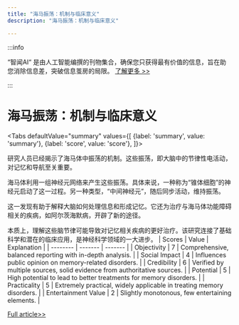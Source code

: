 ```yaml
---
title: "海马振荡：机制与临床意义"
description: "海马振荡：机制与临床意义"

---
```



:::info

“智闻AI“ 是由人工智能编撰的刊物集合，确保您只获得最有价值的信息，旨在助您消除信息差，突破信息茧房的局限。  [了解更多 >>](/)

:::

# 海马振荡：机制与临床意义


<Tabs
	defaultValue="summary"
	values={[
	{label: 'summary', value: 'summary'},
	{label: 'score', value: 'score'},
]}>
<TabItem value="summary">


研究人员已经揭示了海马体中振荡的机制。这些振荡，即大脑中的节律性电活动，对记忆和导航至关重要。

海马体利用一组神经元网络来产生这些振荡。具体来说，一种称为“锥体细胞”的神经元启动了这一过程。另一种类型，“中间神经元”，随后同步活动，维持振荡。

这一发现有助于解释大脑如何处理信息和形成记忆。它还为治疗与海马体功能障碍相关的疾病，如阿尔茨海默病，开辟了新的途径。

本质上，理解这些脑节律可能导致对记忆相关疾病的更好治疗。该研究连接了基础科学和潜在的临床应用，是神经科学领域的一大进步。
</TabItem>
<TabItem value="score">
	| Scores     | Value   | Explanation |
	| -------- | ------- | ------- |
	| Objectivity  | 7    | Comprehensive, balanced reporting with in-depth analysis.    |
	| Social Impact | 4     | Influences public opinion on memory-related disorders.    |
	| Credibility    | 6    | Verified by multiple sources, solid evidence from authoritative sources.    |
	| Potential    | 5    | High potential to lead to better treatments for memory disorders.    |
	| Practicality    | 5    | Extremely practical, widely applicable in treating memory disorders.    |
	| Entertainment Value    | 2    | Slightly monotonous, few entertaining elements.    |
</TabItem>
</Tabs>

[Full article>>](https://medicalxpress.com/news/2024-08-hippocampus-generates-sustains-oscillations.html)
